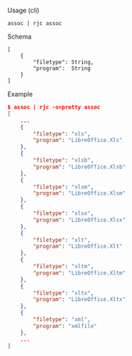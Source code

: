 Usage (cli)

```
assoc | rjc assoc
```

Schema

```
[
    {
        "filetype": String,
        "program":  String
    }
]
```

Example

```json
$ assoc | rjc -o=pretty assoc
[
    ...
    {
        "filetype": "xls",
        "program": "LibreOffice.Xls"
    },
    {
        "filetype": "xlsb",
        "program": "LibreOffice.Xlsb"
    },
    {
        "filetype": "xlsm",
        "program": "LibreOffice.Xlsm"
    },
    {
        "filetype": "xlsx",
        "program": "LibreOffice.Xlsx"
    },
    {
        "filetype": "xlt",
        "program": "LibreOffice.Xlt"
    },
    {
        "filetype": "xltm",
        "program": "LibreOffice.Xltm"
    },
    {
        "filetype": "xltx",
        "program": "LibreOffice.Xltx"
    },
    {
        "filetype": "xml",
        "program": "xmlfile"
    },
    ...
]
```
